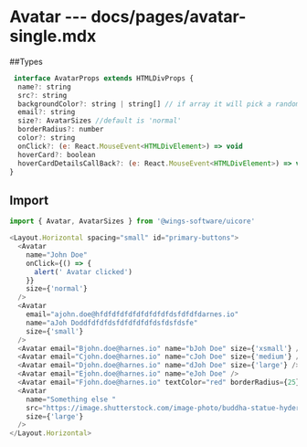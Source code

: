 # Avatar --- docs/pages/avatar-single.mdx

##Types

```js
 interface AvatarProps extends HTMLDivProps {
  name?: string
  src?: string
  backgroundColor?: string | string[] // if array it will pick a random colour from the group
  email?: string
  size?: AvatarSizes //default is 'normal'
  borderRadius?: number
  color?: string
  onClick?: (e: React.MouseEvent<HTMLDivElement>) => void
  hoverCard?: boolean
  hoverCardDetailsCallBack?: (e: React.MouseEvent<HTMLDivElement>) => void
}
```

## Import

```js
import { Avatar, AvatarSizes } from '@wings-software/uicore'
```

```js live=true
<Layout.Horizontal spacing="small" id="primary-buttons">
  <Avatar
    name="John Doe"
    onClick={() => {
      alert(' Avatar clicked')
    }}
    size={'normal'}
  />
  <Avatar
    email="ajohn.doe@hfdfdfdfdfdfdfdfdfdsfdfdfdarnes.io"
    name="aJoh Doddfdfdfdsfdfdfdfdfdsfdsfdsfe"
    size={'small'}
  />
  <Avatar email="Bjohn.doe@harnes.io" name="bJoh Doe" size={'xsmall'} />
  <Avatar email="Cjohn.doe@harnes.io" name="cJoh Doe" size={'medium'} />
  <Avatar email="Djohn.doe@harnes.io" name="dJoh Doe" size={'large'} />
  <Avatar email="Ejohn.doe@harnes.io" name="eJoh Doe" />
  <Avatar email="Fjohn.doe@harnes.io" textColor="red" borderRadius={25} />
  <Avatar
    name="Something else "
    src="https://image.shutterstock.com/image-photo/buddha-statue-hyderabadhyderabadindia-260nw-1366155431.jpg"
    size={'large'}
  />
</Layout.Horizontal>
```
